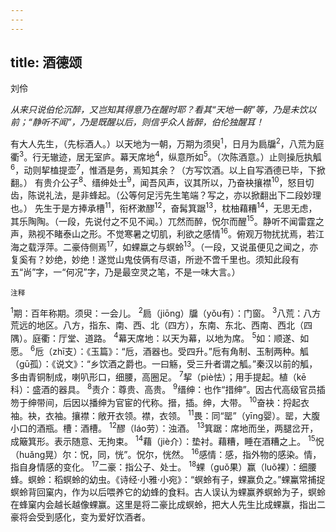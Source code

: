 ```yaml
---
---
---
```

title: 酒德颂
---



刘伶

*从来只说伯伦沉醉，又岂知其得意乃在醒时耶？看其“天地一朝”等，乃是未饮以前；“静听不闻”，乃是既醒以后，则信乎众人皆醉，伯伦独醒耳！*

有大人先生，（先标酒人。）以天地为一朝，万期为须臾<sup>1</sup>，日月为扃牖<sup>2</sup>，八荒为庭衢<sup>3</sup>。行无辙迹，居无室庐。幕天席地<sup>4</sup>，纵意所如<sup>5</sup>。（次陈酒意。）止则操卮执觚<sup>6</sup>，动则挈榼提壶<sup>7</sup>，惟酒是务，焉知其余？（方写饮酒。以上自写酒德已毕，下掀翻。）
有贵介公子<sup>8</sup>、缙绅处士<sup>9</sup>，闻吾风声，议其所以，乃奋袂攘襟<sup>10</sup>，怒目切齿，陈说礼法，是非蜂起。（公等何足污先生笔端？写之，亦以掀翻出下二段妙理也。）
先生于是方捧承槽<sup>11</sup>，衔杯漱醪<sup>12</sup>，奋髯箕踞<sup>13</sup>，枕柚藉糟<sup>14</sup>，无思无虑，其乐陶陶。（一段，先说付之不见不闻。）兀然而醉，怳尔而醒<sup>15</sup>。静听不闻雷霆之声，熟视不睹泰山之形。不觉寒暑之切肌，利欲之感情<sup>16</sup>。俯观万物扰扰焉，若江海之载浮萍。二豪侍侧焉<sup>17</sup>，如蜾蠃之与螟蛉<sup>13</sup>。（一段，又说虽便见之闻之，亦复奚有？妙绝，妙绝！遂觉山鬼伎俩有尽语，所逊不啻千里也。须知此段有五“尚”字，一“何况”字，乃是最空灵之笔，不是一味大言。）

<sup>注释</sup>

<sup>1</sup>期：百年称期。须臾：一会儿。
<sup>2</sup>扃（jiōng）牖（yǒu有）：门窗。
<sup>3</sup>八荒：八方荒远的地区。八方，指东、南、西、北（四方），东南、东北、西南、西北（四隅）。庭衢：厅堂、道路。
<sup>4</sup>幕天席地：以天为幕，以地为席。
<sup>5</sup>如：顺遂、如愿。
<sup>6</sup>卮（zhī支）：《玉篇》：“卮，酒器也。受四升。”卮有角制、玉制两种。觚（gū孤）：《说文》：“乡饮酒之爵也。一曰觞，受三升者谓之觚。”秦汉以前的觚，多由青铜制成，喇叭形口，细腰，高圈足。
<sup>7</sup>挈（piè怯）；用手提起。植（kē科）：盛酒的器具。
<sup>8</sup>责介：尊贵、高贵。
<sup>9</sup>缙绅：也作“措绅”。因古代高级官员插笏于绅带间，后因以播绅为官宦的代称。搢，插。绅，大带。
<sup>10</sup>奋袂：捋起衣袖。袂，衣袖。攘襟：敞开衣领。襟，衣领。
<sup>11</sup>畏：同“罂”（yīng婴）。罂，大腹小口的酒瓶。槽：酒槽。
<sup>12</sup>醪（láo劳）：浊酒。
<sup>13</sup>箕踞：席地而坐，两腿岔开，成簸箕形。表示随意、无拘束。
<sup>14</sup>藉（jiè介）：垫衬。藉糟，睡在酒糟之上。
<sup>15</sup>怳（huǎng晃）尔：怳，同，恍”。怳尔，恍然。
<sup>16</sup>感情：感，指外物的感染。情，指自身情感的变化。
<sup>17</sup>二豪：指公子、处士。
<sup>18</sup>蜾（guǒ果）赢（luǒ裸）：细腰蜂。螟蛉：稻螟蛉的幼虫。《诗经·小雅·小宛》：“螟蛉有子，蜾赢负之。”蜾鸁常捕捉螟蛉背回窠内，作为以后喂养它的幼蜂的食料。古人误认为蜾赢养螟蛉为子，螟蛉在蜂窠内会越长越像蜾赢。这里是将二豪比成螟蛉，把大人先生比成蜾赢，指出二豪将会受到感化，变为爱好饮酒者。